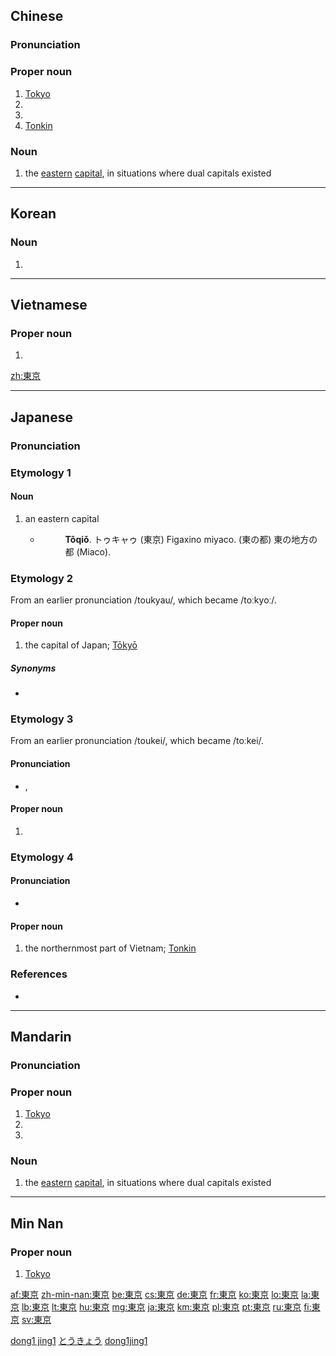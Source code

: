 ==Chinese==
{{zh-hanzi-box|[[东京]]|[[東]][[京]]}}

===Pronunciation===
{{zh-pron
|m=Dōngjīng
|c=dung1 ging1
|mn=Tang-kiaⁿ
|cat=pn,n
}}

===Proper noun===
{{zh-proper noun}}

# [[Tokyo]]
# {{former name of|Kaifeng|lang=zh}}
# {{former name of|Hanoi|lang=zh}}
# [[Tonkin]]

===Noun===
{{zh-noun}}

# {{context|historical|lang=zh}} the [[eastern]] [[capital]], in situations where dual capitals existed

[[Category:zh:Capital cities|dong1 jing1]]

----

==Korean==
{{ko-hanjatab|東|京}}

===Noun===
{{ko-noun|hj|rv=|hangeul=동경}}

# {{hanja form of|동경|<!--
-->}}

----

==Vietnamese==
{{vi-hantutab|東|京}}

===Proper noun===
{{vi-hantu}}

# {{han tu form of|Đông Kinh|<!--
-->}}

[[zh:東京]]

----

==Japanese==

===Pronunciation===
{{ja-pron|とうきょう|acc=a|a=Ja-Tokyo.ogg}}

===Etymology 1===
{{ja-kanjitab|とう|きょう|yomi=on}}

====Noun====
{{wikipedia|lang=ja}}
{{ja-noun|とうきょう|hhira=とうきゃう}}

# an eastern capital
#* {{RQ:Nippo Jisho|663}}
#*: '''Tôqiǒ'''. トゥキャゥ (東京) Figaxino miyaco. (東の都) 東の地方の都 (Miaco).

===Etymology 2===
From an earlier pronunciation /toukyau/, which became /toːkyoː/.

====Proper noun====
{{ja-pos|とうきょう|proper|hhira=とうきゃう}}

# the capital of Japan; [[Tōkyō]]
#: {{ja-usex|昨日、'''東京'''は曇りでしたか。|^きのう、'''^とうきょう''' は くもり でした か。|Was it cloudy in '''Tokyo''' yesterday?}}

=====Synonyms=====
* {{l|ja|江戸|tr=えど, Edo}}

===Etymology 3===
{{ja-kanjitab|とう|けい|yomi=on}}
From an earlier pronunciation /toukei/, which became /toːkei/.

====Pronunciation====
* {{IPA|[toːkei]|lang=ja}}, {{IPA|[toːkeː]|lang=ja}}

====Proper noun====
{{ja-pos|とうけい|proper}}

# {{n-g|a historical (primarily early to mid [[w:Meiji period|Meiji period]]) reading of the name of the city of [[Tōkyō]]}}

===Etymology 4===
{{ja-kanjitab|yomi=irregular}}

====Pronunciation====
* {{IPA|[tonkin]|lang=ja}}

====Proper noun====
{{ja-pos|トンキン|proper}}

# the northernmost part of Vietnam; [[w:Tonkin|Tonkin]]

===References===
* {{R:Nippo Jisho}}

[[Category:ja:Capital cities|とうきょう]]

----

==Mandarin==
{{zh-hanzi-box|[[东京]]|[[東]][[京]]}}

===Pronunciation===
{{Pinyin-IPA|Dōngjīng}}

===Proper noun===
{{cmn-proper noun|t|pin=Dōngjīng|pint=dong1jing1|tra=東京|sim=东京}}

# [[Tokyo]]
# {{former name of|Kaifeng|lang=cmn}}
# {{former name of|Hanoi|lang=cmn}}

===Noun===
{{cmn-noun|t|pin=Dōngjīng|pint=dong1jing1|tra=東京|sim=东京}}

# {{context|historical|lang=cmn}} the [[eastern]] [[capital]], in situations where dual capitals existed

[[Category:cmn:Capital cities|dong1jing1]]

----

==Min Nan==
{{zh-hanzi-box|[[东京]]|[[東]][[京]]}}

===Proper noun===
{{nan-proper noun|t|poj=Tang-kiaⁿ|pojt=dong1jing1|tra=東京|sim=东京|rs=木04}}

# [[Tokyo]]

[[af:東京]]
[[zh-min-nan:東京]]
[[be:東京]]
[[cs:東京]]
[[de:東京]]
[[fr:東京]]
[[ko:東京]]
[[lo:東京]]
[[la:東京]]
[[lb:東京]]
[[lt:東京]]
[[hu:東京]]
[[mg:東京]]
[[ja:東京]]
[[km:東京]]
[[pl:東京]]
[[pt:東京]]
[[ru:東京]]
[[fi:東京]]
[[sv:東京]]